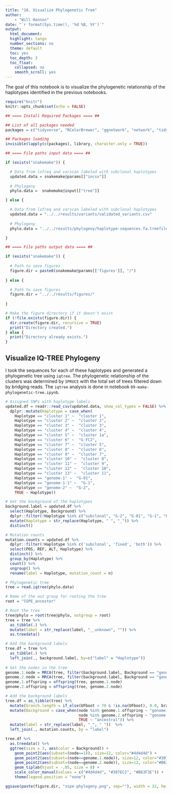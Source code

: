 ```yaml
---
title: "10. Visualize Phylogenetic Tree"
author:
    - "Will Hannon"
date: "`r format(Sys.time(), '%d %B, %Y')`"
output: 
  html_document:
  highlight: tango
  number_sections: no
  theme: default
  toc: yes
  toc_depth: 3
  toc_float:
    collapsed: no
    smooth_scroll: yes
---
```


The goal of this notebook is to visualize the phylogenetic relationship of the haplotypes identified in the previous notebooks. 

```r
require("knitr")
knitr::opts_chunk$set(echo = FALSE)
```

```r

## ==== Install Required Packages ==== ##

## List of all packages needed
packages = c("tidyverse", "RColorBrewer", "ggnetwork", "network", "tidytree", "phytools", "ggtree", "treeio")

## Packages loading
invisible(lapply(c(packages), library, character.only = TRUE))

```

```r

## ==== File paths input data ==== ##

if (exists("snakemake")) {

  # Data from lofreq and varscan labeled with subclonal haplotypes
  updated.data = snakemake@params[["incsv"]] 
  
  # Phylogeny 
  phylo.data =  snakemake@input[["tree"]]

} else {

  # Data from lofreq and varscan labeled with subclonal haplotypes
  updated.data = "../../results/variants/validated_variants.csv"
  
  # Phylogeny 
  phylo.data = "../../results/phylogeny/haplotype-sequences.fa.treefile"

}

```

```r

## ==== File paths output data ==== ##

if (exists("snakemake")) {
  
  # Path to save figures
  figure.dir = paste0(snakemake@params[['figures']], "/")
  
} else {

  # Path to save figures
  figure.dir = "../../results/figures/"
  
}

# Make the figure directory if it doesn't exist
if (!file.exists(figure.dir)) {
  dir.create(figure.dir, recursive = TRUE)
  print("Directory created.")
} else {
  print("Directory already exists.")
}

```


## Visualize IQ-TREE Phylogeny

I took the sequences for each of these haplotypes and generated a phylogenetic tree using `iqtree`. The phylogenetic relationship of the clusters was determined by `SPRUCE` with the total set of trees filtered down by bridging reads. The `iqtree` analysis is done in notebook `09-make-phylogenetic-tree.ipynb`.

```r

# Assigned SNPs with haplotype labels 
updated.df = readr::read_csv(updated.data, show_col_types = FALSE) %>% 
  dplyr::mutate(Haplotype = case_when(
    Haplotype == "cluster 1" ~  "cluster 1",
    Haplotype == "cluster 2" ~  "cluster 2",
    Haplotype == "cluster 3" ~  "cluster 3",
    Haplotype == "cluster 4" ~  "cluster 4",
    Haplotype == "cluster 5" ~  "cluster 1a",
    Haplotype == "cluster 6" ~  "G-FC2",
    Haplotype == "cluster 7" ~  "cluster 5",
    Haplotype == "cluster 8" ~  "cluster 6",
    Haplotype == "cluster 9" ~  "cluster 7",
    Haplotype == "cluster 10" ~  "cluster 8",
    Haplotype == "cluster 11" ~  "cluster 9",
    Haplotype == "cluster 12" ~  "cluster 10",
    Haplotype == "cluster 13" ~  "cluster 11",
    Haplotype == "genome-1" ~  "G-01",
    Haplotype == "genome-1-1" ~  "G-1",
    Haplotype == "genome-2" ~  "G-2",
    TRUE ~ Haplotype))

# Get the background of the haplotypes
background.label = updated.df %>% 
  select(Haplotype, Background) %>% 
  dplyr::filter(!Haplotype %in% c("subclonal", "G-2", "G-01", "G-1", "both")) %>% 
  mutate(Haplotype = str_replace(Haplotype, " ", "_")) %>% 
  distinct()

# Mutation counts 
mutation.counts = updated.df %>% 
  dplyr::filter(!Haplotype %in% c('subclonal', 'fixed', 'both')) %>% 
  select(POS, REF, ALT, Haplotype) %>% 
  distinct() %>% 
  group_by(Haplotype) %>% 
  count() %>%
  ungroup() %>% 
  rename(label = Haplotype, mutation_count = n)

# Phylogenetic tree 
tree = read.iqtree(phylo.data)

```

```r

# Name of the out group for rooting the tree
root = "SSPE_ancestor"

# Root the tree
tree@phylo = root(tree@phylo, outgroup = root) 
tree = tree %>% 
  as_tibble(.) %>% 
  mutate(label = str_replace(label, "__unknown", "")) %>% 
  as.treedata()

# Add the background labels
tree.df = tree %>% 
  as_tibble(.) %>% 
  left_join(., background.label, by=c("label" = "Haplotype"))
  
# Get the nodes in the tree
genome.1.node = MRCA(tree, filter(background.label, Background == "genome-1")$Haplotype)
genome.2.node = MRCA(tree, filter(background.label, Background == "genome-2")$Haplotype)
genome.1.offspring = offspring(tree, genome.1.node)
genome.2.offspring = offspring(tree, genome.2.node)

# Add the background labels
tree.df = as_tibble(tree) %>% 
  mutate(branch.length = if_else(UFboot < 70 & !is.na(UFboot), 0.0, branch.length)) %>% 
  mutate(Background = case_when(node %in% genome.1.offspring ~ "genome-1",
                                node %in% genome.2.offspring ~ "genome-2",
                                TRUE ~ "ancestral")) %>%
  mutate(label = str_replace(label, "_", " "))  %>% 
  left_join(., mutation.counts, by = "label")

```

```r

tree.df %>% 
  as.treedata() %>% 
  ggtree(size = 3, aes(color = Background)) +
    geom_point2(aes(subset=(node==1)), size=12, color="#4d4d4d") +
    geom_point2(aes(subset=(node==genome.1.node)), size=12, color="#307EC2") +
    geom_point2(aes(subset=(node==genome.2.node)), size=12, color="#B63F3E") +
    geom_tiplab(hjust = -.05, size = 8) +
    scale_color_manual(values = c("#4d4d4d", "#307EC2", "#B63F3E")) + 
    theme(legend.position = "none") 

ggsave(paste(figure.dir, "sspe-phylogeny.png", sep=""), width = 32, height = 15, dpi = 300)

```



